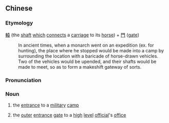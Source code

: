 {{also|辕门}}
==Chinese==
{{zh-forms|s=辕门}}

===Etymology===
[[轅]] (the [[shaft]] [[which]] [[connect]]s a [[carriage]] to its [[horse]]) + [[門]] ([[gate]])
: In ancient times, when a monarch went on an expedition (ex. for hunting), the place where he stopped would be made into a camp by surrounding the location with a baricade of horse-drawn vehicles. Two of the vehicles would be upended, and their shafts would be made to meet, so as to form a makeshift gateway of sorts.

===Pronunciation===
{{zh-pron
|m=yuánmén
|mn=oân-bûn
|cat=n
}}

===Noun===
{{zh-noun}}

# {{lb|zh|archaic}} the [[entrance]] to a [[military]] [[camp]]
# {{lb|zh|archaic}} the [[outer]] [[entrance]] [[gate]] to a [[high]] [[level]] [[official]]'s [[office]]